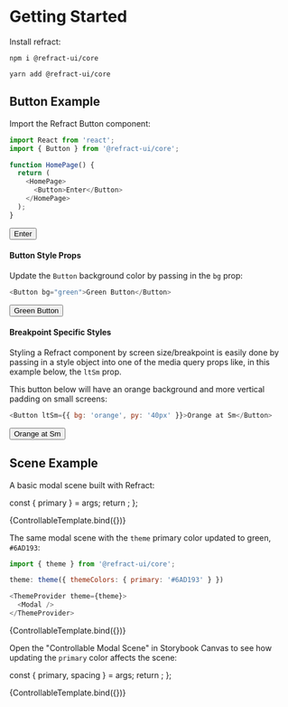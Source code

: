 
<Meta title="core/theme/gettingStarted" />

# Getting Started

Install refract:

`npm i @refract-ui/core`

`yarn add @refract-ui/core`

## Button Example

Import the Refract Button component:

```js
import React from 'react';
import { Button } from '@refract-ui/core';

function HomePage() {
  return (
    <HomePage>
      <Button>Enter</Button>
    </HomePage>
  );
}
```

<Canvas>
  <Story name="basic button">
    <Button>Enter</Button>
  </Story>
</Canvas>

#### Button Style Props

Update the `Button` background color by passing in the `bg` prop:

```js
<Button bg="green">Green Button</Button>
```

<Canvas>
  <Story name="green button">
    <Button bg="green">Green Button</Button>
  </Story>
</Canvas>

#### Breakpoint Specific Styles

Styling a Refract component by screen size/breakpoint is easily done by passing in a style object into one of the media query props like, in this example below, the `ltSm` prop.

This button below will have an orange background and more vertical padding on small
screens:

```js
<Button ltSm={{ bg: 'orange', py: '40px' }}>Orange at Sm</Button>
```

<Canvas>
  <Story name="breakpoint sizes">
    <Button ltSm={{ bg: 'orange', py: '40px' }}>Orange at Sm</Button>
  </Story>
</Canvas>

## Scene Example

A basic modal scene built with Refract:

  const { primary } = args;
  return <ModalScene />;
};

<Canvas>
  <Story name="basic modal scene">{ControllableTemplate.bind({})}</Story>
</Canvas>

The same modal scene with the `theme` primary color updated to green, `#6AD193`:

```js
import { theme } from '@refract-ui/core';

theme: theme({ themeColors: { primary: '#6AD193' } })

<ThemeProvider theme={theme}>
  <Modal />
</ThemeProvider>
```

<Canvas>
  <Story
    name="modal scene with primary bg updated to green"
    args={{
      primary: '#6AD193'
    }}
  >
    {ControllableTemplate.bind({})}
  </Story>
</Canvas>

Open the "Controllable Modal Scene" in Storybook Canvas to see how updating the `primary` color affects the scene:

  const { primary, spacing } = args;
  return <ModalScene primary={primary} spacing={spacing} />;
};

<Canvas>
  <Story
    name="controllable modal scene"
    argTypes={{
      primary: {
        control: {
          type: 'color'
        }
      },
      spacing: {
        control: {
          type: 'range'
        }
      }
    }}
    args={{
      primary: '#000000',
      spacing: 24
    }}
  >
    {ControllableTemplate.bind({})}
  </Story>
</Canvas>

